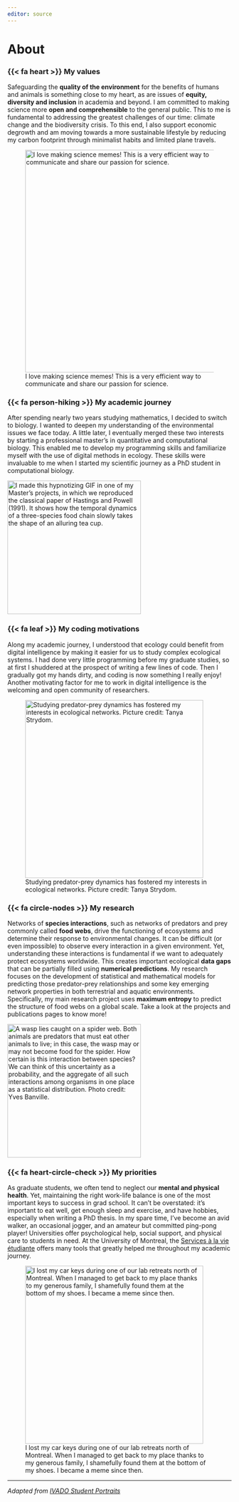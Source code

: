 ```yaml
---
editor: source
---
```


# About

### {{< fa heart >}} My values 

Safeguarding the **quality of the environment** for the benefits of humans and animals is something close to my heart, as are issues of **equity, diversity and inclusion** in academia and beyond. I am committed to making science more **open and comprehensible** to the general public. This to me is fundamental to addressing the greatest challenges of our time: climate change and the biodiversity crisis. To this end, I also support economic degrowth and am moving towards a more sustainable lifestyle by reducing my carbon footprint through minimalist habits and limited plane travels.

![I love making science memes! This is a very efficient way to communicate and share our passion for science.](pictures/about/sleeping-meme.jpg){width=500}

### {{< fa person-hiking >}} My academic journey

After spending nearly two years studying mathematics, I decided to switch to biology. I wanted to deepen my understanding of the environmental issues we face today. A little later, I eventually merged these two interests by starting a professional master’s in quantitative and computational biology. This enabled me to develop my programming skills and familiarize myself with the use of digital methods in ecology. These skills were invaluable to me when I started my scientific journey as a PhD student in computational biology.  

[![I made this hypnotizing GIF in one of my Master's projects, in which we reproduced the classical paper of Hastings and Powell (1991). It shows how the temporal dynamics of a three-species food chain slowly takes the shape of an alluring tea cup. ](pictures/about/figure2D.gif){width=300}](https://zenodo.org/record/4022518#.ZDq_A3ZBy3A)


### {{< fa leaf >}} My coding motivations

Along my academic journey, I understood that ecology could benefit from digital intelligence by making it easier for us to study complex ecological systems. I had done very little programming before my graduate studies, so at first I shuddered at the prospect of writing a few lines of code. Then I gradually got my hands dirty, and coding is now something I really enjoy! Another motivating factor for me to work in digital intelligence is the welcoming and open community of researchers.

![Studying predator-prey dynamics has fostered my interests in ecological networks. Picture credit: Tanya Strydom.](pictures/about/symposium_race.jpg){width=400}


### {{< fa circle-nodes >}} My research 

Networks of **species interactions**, such as networks of predators and prey commonly called **food webs**, drive the functioning of ecosystems and determine their response to environmental changes. It can be difficult (or even impossible) to observe every interaction in a given environment. Yet, understanding these interactions is fundamental if we want to adequately protect ecosystems worldwide. This creates important ecological **data gaps** that can be partially filled using **numerical predictions**. My research focuses on the development of statistical and mathematical models for predicting those predator-prey relationships and some key emerging network properties in both terrestrial and aquatic environments. Specifically, my main research project uses **maximum entropy** to predict the structure of food webs on a global scale. Take a look at the projects and publications pages to know more!

[![A wasp lies caught on a spider web. Both animals are predators that must eat other animals to live; in this case, the wasp may or may not become food for the spider. How certain is this interaction between species? We can think of this uncertainty as a probability, and the aggregate of all such interactions among organisms in one place as a statistical distribution. Photo credit: Yves Banville.](pictures/about/bee-spider.jpg){width=300}](https://www.cell.com/patterns/issue?pii=S2666-3899(20)X0008-0)


### {{< fa heart-circle-check >}} My priorities

As graduate students, we often tend to neglect our **mental and physical health**. Yet, maintaining the right work-life balance is one of the most important keys to success in grad school. It can’t be overstated: it’s important to eat well, get enough sleep and exercise, and have hobbies, especially when writing a PhD thesis. In my spare time, I’ve become an avid walker, an occasional jogger, and an amateur but committed ping-pong player! Universities offer psychological help, social support, and physical care to students in need. At the University of Montreal, the [Services à la vie étudiante](https://vieetudiante.umontreal.ca/) offers many tools that greatly helped me throughout my academic journey. 

![I lost my car keys during one of our lab retreats north of Montreal. When I managed to get back to my place thanks to my generous family, I shamefully found them at the bottom of my shoes. I became a meme since then.](pictures/about/lord.jpg){width=400}

--- 
*Adapted from [IVADO Student Portraits](https://ivado.ca/en/2022/01/10/ivado-student-portraits-francis-banville/)*

